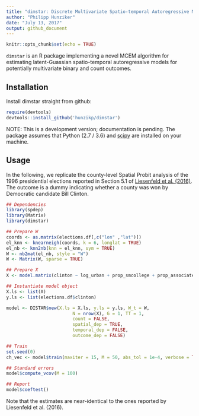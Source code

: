 ```yaml
---
title: "dimstar: Discrete Multivariate Spatio-temporal Autoregressive Models"
author: "Philipp Hunziker"
date: "July 13, 2017"
output: github_document
---
```


```r
knitr::opts_chunk$set(echo = TRUE)
```

`dimstar` is an R package implementing a novel MCEM algorithm for estimating latent-Guassian spatio-temporal autoregressive models for potentially multivariate binary and count outcomes.

## Installation

Install dimstar straight from github:

```r
require(devtools)
devtools::install_github('hunzikp/dimstar')
```

NOTE: This is a development version; documentation is pending. The package assumes that Python (2.7 / 3.6) and [scipy](https://www.scipy.org/) are installed on your machine. 

## Usage

In the following, we replicate the county-level Spatial Probit analysis of the 1996 presidential elections reported in Section 5.1 of [Liesenfeld et al. (2016)](https://ideas.repec.org/h/eme/aecozz/s0731-905320160000037009.html). The outcome is a dummy indicating whether a county was won by Democratic candidate Bill Clinton. 

```r
## Dependencies
library(spdep)
library(Matrix)
library(dimstar)

## Prepare W
coords <- as.matrix(elections.df[,c("lon" ,"lat")])
el_knn <- knearneigh(coords, k = 6, longlat = TRUE)
el_nb <- knn2nb(knn = el_knn, sym = TRUE)
W <- nb2mat(el_nb, style = "W")
W <- Matrix(W, sparse = TRUE)

## Prepare X
X <- model.matrix(clinton ~ log_urban + prop_smcollege + prop_associate + prop_college + prop_gradprof, data = elections.df)

## Instantiate model object 
X.ls <- list(X)
y.ls <- list(elections.df$clinton)

model <- DISTAR$new(X.ls = X.ls, y.ls = y.ls, W_t = W, 
                         N = nrow(X), G = 1, TT = 1,
                         count = FALSE, 
                         spatial_dep = TRUE, 
                         temporal_dep = FALSE, 
                         outcome_dep = FALSE)

## Train
set.seed(0)
ch_vec <- model$train(maxiter = 15, M = 50, abs_tol = 1e-4, verbose = TRUE)

## Standard errors
model$compute_vcov(M = 100)

## Report
model$coeftest()
```

Note that the estimates are near-identical to the ones reported by Liesenfeld et al. (2016).
